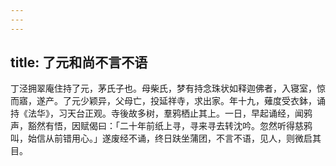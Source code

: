 ```yaml
---
---
---
```

title: 了元和尚不言不语
---



丁泾拥翠庵住持了元，茅氏子也。母柴氏，梦有持念珠状如释迦佛者，入寝室，惊而寤，遂产。了元少颖异，父母亡，投延祥寺，求出家。年十九，薙度受衣鉢，诵持《法华》，习天台正观。寺後故多树，羣鸦栖止其上。一日，早起诵经，闻鸦声，豁然有悟，因赋偈曰：「二十年前纸上寻，寻来寻去转沈吟。忽然听得慈鸦叫，始信从前错用心。」遂废经不诵，终日趺坐蒲团，不言不语，见人，则微启其目。